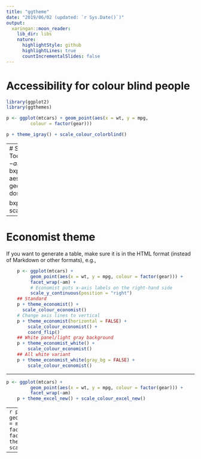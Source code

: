 ```yaml
---
title: "ggtheme"
date: "2019/06/02 (updated: `r Sys.Date()`)"
output:
  xaringan::moon_reader:
    lib_dir: libs
    nature:
      highlightStyle: github
      highlightLines: true
      countIncrementalSlides: false
---
```

# Accessibility for colour blind people
```r
library(ggplot2)
library(ggthemes)
```

```r
p <- ggplot(mtcars) + geom_point(aes(x = wt, y = mpg,
         colour = factor(gear)))

p + theme_igray() + scale_colour_colorblind()
```
---
# Stata theme
```r
ToothGrowth$dose <- as.factor(ToothGrowth$dose)
bxp <- ggplot(ToothGrowth, aes(x = dose, y = len)) +
  geom_boxplot(aes(fill = dose))

bxp + theme_stata() + scale_fill_stata()
```

---

# Economist theme

If you want to generate a table, make sure it is in the HTML format (instead of Markdown or other formats), e.g.,

```r
    p <- ggplot(mtcars) +
         geom_point(aes(x = wt, y = mpg, colour = factor(gear))) +
         facet_wrap(~am) +
         # Economist puts x-axis labels on the right-hand side
         scale_y_continuous(position = "right")
    ## Standard
    p + theme_economist() +
      scale_colour_economist()
    # Change axis lines to vertical
    p + theme_economist(horizontal = FALSE) +
        scale_colour_economist() +
        coord_flip()
    ## White panel/light gray background
    p + theme_economist_white() +
        scale_colour_economist()
    ## All white variant
    p + theme_economist_white(gray_bg = FALSE) +
        scale_colour_economist()
```

---

```r
p <- ggplot(mtcars) +
         geom_point(aes(x = wt, y = mpg, colour = factor(gear))) +
         facet_wrap(~am)
    p + theme_excel_new() + scale_colour_excel_new()
```

---
```r
p <- ggplot(mtcars) +
         geom_point(aes(x = wt, y = mpg, colour = factor(gear))) +
         facet_wrap(~am)
    p + theme_excel_new() + scale_colour_excel_new()
```

---
